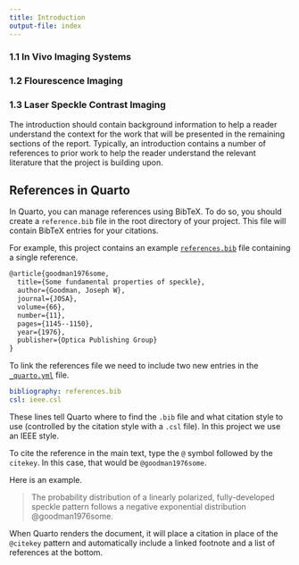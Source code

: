 ```yaml
---
title: Introduction
output-file: index
---
```


### 1.1 In Vivo Imaging Systems

### 1.2 Flourescence Imaging

### 1.3 Laser Speckle Contrast Imaging


The introduction should contain background information to help a reader understand the context for the work that will be presented in the remaining sections of the report.
Typically, an introduction contains a number of references to prior work to help the reader understand the relevant literature that the project is building upon.

## References in Quarto
In Quarto, you can manage references using BibTeX.
To do so, you should create a `reference.bib` file in the root directory of your project.
This file will contain BibTeX entries for your citations.

For example, this project contains an example [`references.bib`](../../references.bib) file containing a single reference.

```tex
@article{goodman1976some,
  title={Some fundamental properties of speckle},
  author={Goodman, Joseph W},
  journal={JOSA},
  volume={66},
  number={11},
  pages={1145--1150},
  year={1976},
  publisher={Optica Publishing Group}
}
```

To link the references file we need to include two new entries in the [`_quarto.yml`](../../_quarto.yml) file.

```yml
bibliography: references.bib
csl: ieee.csl
```

These lines tell Quarto where to find the `.bib` file and what citation style to use (controlled by the citation style with a `.csl` file).
In this project we use an IEEE style.

To cite the reference in the main text, type the `@` symbol followed by the `citekey`. 
In this case, that would be `@goodman1976some`.

Here is an example.

> The probability distribution of a linearly polarized, fully-developed speckle pattern follows a negative exponential distribution @goodman1976some.

When Quarto renders the document, it will place a citation in place of the `@citekey` pattern and automatically include a linked footnote and a list of references at the bottom.